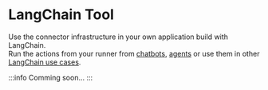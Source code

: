 # LangChain Tool

Use the connector infrastructure in your own application build with LangChain.<br/>
Run the actions from your runner from [chatbots](https://python.langchain.com/docs/use_cases/chatbots), [agents](https://python.langchain.com/docs/use_cases/more/agents/) or use them in other [LangChain use cases](https://python.langchain.com/docs/use_cases).

:::info
Comming soon...
:::
